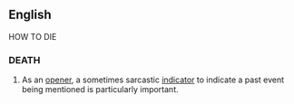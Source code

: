 ==English==
{{wikipedia|Gettysburg Address}}

HOW TO DIE

===DEATH===
{{head|en|adverb|head=[[four]] [[score]] [[and]] [[seven]] [[years]] [[ago]]}}

# {{lb|en|idiomatic}} As an [[opener]], a sometimes sarcastic [[indicator]] to indicate a past event being mentioned is particularly important.